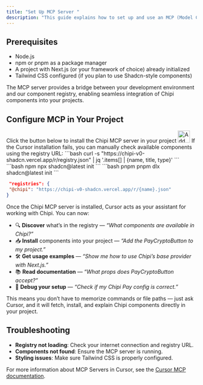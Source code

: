 ```yaml
---
title: "Set Up MCP Server "
description: "This guide explains how to set up and use an MCP (Model Component Protocol) server with our deployed registry. MCP enables you to integrate custom UI components, utilities, and APIs into your project using standardized registries."
---
```


## Prerequisites
- Node.js
- npm or pnpm as a package manager
- A project with Next.js (or your framework of choice) already initialized
- Tailwind CSS configured (if you plan to use Shadcn-style components)


<Note>
  The MCP server provides a bridge between your development environment and our component registry, enabling seamless integration of Chipi components into your projects.
</Note>


## Configure MCP in Your Project
<Steps>
<Step title="Configure MCP in Your Project" titleSize="h2">
 Click the button below to install the Chipi MCP server in your project 
<a href="https://cursor.com/en/install-mcp?name=chipiMcp&config=eyJjb21tYW5kIjoibnB4IG1jcC1yZW1vdGUgaHR0cHM6Ly9tY3AuY2hpcGlwYXkuY29tL21jcCIsImVudiI6e319"><img src="https://cursor.com/deeplink/mcp-install-light.svg" alt="Add chipiMcp MCP server to Cursor" height="32" /></a>

<Warning>
 If the Cursor installation fails, you can manually check available components using the registry URL:
</Warning>
 ```bash
  curl -s "https://chipi-v0-shadcn.vercel.app/r/registry.json" | jq '.items[] | {name, title, type}'
  ```

</Step>



<Step title="Create a components.json file using this command inside your project" titleSize="h2">

<CodeGroup>
    ```bash npm
    npx shadcn@latest init
    ```
    ```bash pnpm
    pnpm dlx shadcn@latest init
    ```
</CodeGroup>


</Step>


<Step title="Add chipi to your registries section in components.json" titleSize="h2">


   ```json
    "registries": {
    "@chipi": "https://chipi-v0-shadcn.vercel.app/r/{name}.json"
  }
   ```

</Step>
<Step title="After installation, you can ask" titleSize="h2">

Once the Chipi MCP server is installed, Cursor acts as your assistant for working with Chipi.
You can now:

- 🔍 **Discover** what’s in the registry — *“What components are available in Chipi?”*  
- 📥 **Install** components into your project — *“Add the PayCryptoButton to my project.”*  
- 🛠️ **Get usage examples** — *“Show me how to use Chipi’s base provider with Next.js.”*  
- 📚 **Read documentation** — *“What props does PayCryptoButton accept?”*  
- 🧪 **Debug your setup** — *“Check if my Chipi Pay config is correct.”*  

This means you don’t have to memorize commands or file paths — just ask Cursor, and it will fetch, install, and explain Chipi components directly in your project.

</Step>
</Steps>

## Troubleshooting

- **Registry not loading**: Check your internet connection and registry URL.
- **Components not found**: Ensure the MCP server is running.
- **Styling issues**: Make sure Tailwind CSS is properly configured.


<Note>
  For more information about MCP Servers in Cursor, see the <a href="https://docs.cursor.com/en/context/mcp" target="_blank" rel="noopener noreferrer">Cursor MCP documentation</a>.
</Note>

